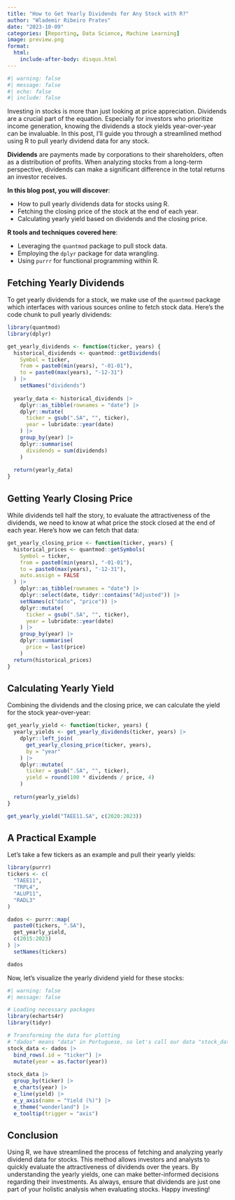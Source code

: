```yaml
---
title: "How to Get Yearly Dividends for Any Stock with R?"
author: "Wlademir Ribeiro Prates"
date: "2023-10-09"
categories: [Reporting, Data Science, Machine Learning]
image: preview.png
format:
  html:
    include-after-body: disqus.html
---
```


```r
#| warning: false
#| message: false
#| echo: false
#| include: false


```


Investing in stocks is more than just looking at price appreciation. Dividends are a crucial part of the equation. Especially for investors who prioritize income generation, knowing the dividends a stock yields year-over-year can be invaluable. In this post, I'll guide you through a streamlined method using R to pull yearly dividend data for any stock. 

**Dividends** are payments made by corporations to their shareholders, often as a distribution of profits. When analyzing stocks from a long-term perspective, dividends can make a significant difference in the total returns an investor receives.

**In this blog post, you will discover**:

- How to pull yearly dividends data for stocks using R.
- Fetching the closing price of the stock at the end of each year.
- Calculating yearly yield based on dividends and the closing price.

**R tools and techniques covered here**:

- Leveraging the `quantmod` package to pull stock data.
- Employing the `dplyr` package for data wrangling.
- Using `purrr` for functional programming within R.


## Fetching Yearly Dividends

To get yearly dividends for a stock, we make use of the `quantmod` package which interfaces with various sources online to fetch stock data. Here's the code chunk to pull yearly dividends:


```r
library(quantmod)
library(dplyr)

get_yearly_dividends <- function(ticker, years) {
  historical_dividends <- quantmod::getDividends(
    Symbol = ticker,
    from = paste0(min(years), "-01-01"),
    to = paste0(max(years), "-12-31")
  ) |>
    setNames("dividends")
  
  yearly_data <- historical_dividends |>
    dplyr::as_tibble(rownames = "date") |>
    dplyr::mutate(
      ticker = gsub(".SA", "", ticker),
      year = lubridate::year(date)
    ) |>
    group_by(year) |>
    dplyr::summarise(
      dividends = sum(dividends)
    )
  
  return(yearly_data)
}
```


## Getting Yearly Closing Price

While dividends tell half the story, to evaluate the attractiveness of the dividends, we need to know at what price the stock closed at the end of each year. Here's how we can fetch that data:

```r
get_yearly_closing_price <- function(ticker, years) {
  historical_prices <- quantmod::getSymbols(
    Symbol = ticker,
    from = paste0(min(years), "-01-01"),
    to = paste0(max(years), "-12-31"),
    auto.assign = FALSE
  ) |>
    dplyr::as_tibble(rownames = "date") |>
    dplyr::select(date, tidyr::contains("Adjusted")) |>
    setNames(c("date", "price")) |>
    dplyr::mutate(
      ticker = gsub(".SA", "", ticker),
      year = lubridate::year(date)
    ) |>
    group_by(year) |>
    dplyr::summarise(
      price = last(price)
    )
  return(historical_prices)
}

```


## Calculating Yearly Yield

Combining the dividends and the closing price, we can calculate the yield for the stock year-over-year:

```r
get_yearly_yield <- function(ticker, years) {
  yearly_yields <- get_yearly_dividends(ticker, years) |>
    dplyr::left_join(
      get_yearly_closing_price(ticker, years),
      by = "year"
    ) |>
    dplyr::mutate(
      ticker = gsub(".SA", "", ticker),
      yield = round(100 * dividends / price, 4)
    )
  
  return(yearly_yields)
}

get_yearly_yield("TAEE11.SA", c(2020:2023))

```

## A Practical Example

Let's take a few tickers as an example and pull their yearly yields:

```r
library(purrr)
tickers <- c(
  "TAEE11",
  "TRPL4",
  "ALUP11",
  "RADL3"
)

dados <- purrr::map(
  paste0(tickers, ".SA"),
  get_yearly_yield,
  c(2015:2023)
) |> 
  setNames(tickers)

dados

```


Now, let's visualize the yearly dividend yield for these stocks:


```r
#| warning: false
#| message: false

# Loading necessary packages
library(echarts4r)
library(tidyr)

# Transforming the data for plotting
# "dados" means "data" in Portuguese, so let's call our data "stock_data"
stock_data <- dados |>
  bind_rows(.id = "ticker") |>
  mutate(year = as.factor(year))
  
stock_data |>
  group_by(ticker) |>
  e_charts(year) |>
  e_line(yield) |>
  e_y_axis(name = "Yield (%)") |>
  e_theme("wonderland") |> 
  e_tooltip(trigger = "axis") 
```

## Conclusion

Using R, we have streamlined the process of fetching and analyzing yearly dividend data for stocks. This method allows investors and analysts to quickly evaluate the attractiveness of dividends over the years. By understanding the yearly yields, one can make better-informed decisions regarding their investments. As always, ensure that dividends are just one part of your holistic analysis when evaluating stocks. Happy investing!

